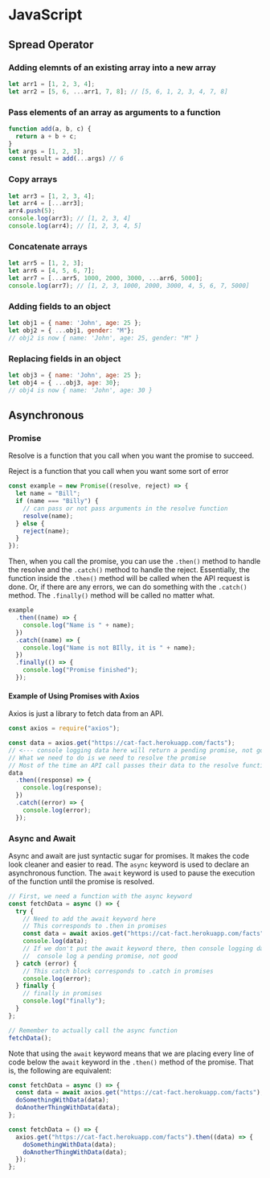 # JavaScript
## Spread Operator
### Adding elemnts of an existing array into a new array
```javascript
let arr1 = [1, 2, 3, 4];
let arr2 = [5, 6, ...arr1, 7, 8]; // [5, 6, 1, 2, 3, 4, 7, 8]
```
### Pass elements of an array as arguments to a function
```javascript
function add(a, b, c) {
  return a + b + c;
}
let args = [1, 2, 3];
const result = add(...args) // 6
```
### Copy arrays
```javascript
let arr3 = [1, 2, 3, 4];
let arr4 = [...arr3];
arr4.push(5);
console.log(arr3); // [1, 2, 3, 4]
console.log(arr4); // [1, 2, 3, 4, 5]
```
### Concatenate arrays
```javascript
let arr5 = [1, 2, 3];
let arr6 = [4, 5, 6, 7];
let arr7 = [...arr5, 1000, 2000, 3000, ...arr6, 5000];
console.log(arr7); // [1, 2, 3, 1000, 2000, 3000, 4, 5, 6, 7, 5000]
```
### Adding fields to an object
```javascript
let obj1 = { name: 'John', age: 25 };
let obj2 = { ...obj1, gender: "M"};
// obj2 is now { name: 'John', age: 25, gender: "M" }
```
### Replacing fields in an object
```javascript
let obj3 = { name: 'John', age: 25 };
let obj4 = { ...obj3, age: 30};
// obj4 is now { name: 'John', age: 30 }
```

## Asynchronous
### Promise
Resolve is a function that you call when you want the promise to succeed.

Reject is a function that you call when you want some sort of error
```javascript
const example = new Promise((resolve, reject) => {
  let name = "Bill";
  if (name === "Billy") {
    // can pass or not pass arguments in the resolve function
    resolve(name);
  } else {
    reject(name);
  }
});
```
Then, when you call the promise, you can use the `.then()` method to handle the resolve and the `.catch()` method to handle the reject. Essentially, the function inside the `.then()` method will be called when the API request is done. Or, if there are any errors, we can do something with the `.catch()` method. The `.finally()` method will be called no matter what.
```javascript
example
  .then((name) => {
    console.log("Name is " + name);
  })
  .catch((name) => {
    console.log("Name is not BIlly, it is " + name);
  })
  .finally(() => {
    console.log("Promise finished");
  });
```
#### Example of Using Promises with Axios
Axios is just a library to fetch data from an API.
```javascript
const axios = require("axios");

const data = axios.get("https://cat-fact.herokuapp.com/facts");
// <--- console logging data here will return a pending promise, not good
// What we need to do is we need to resolve the promise
// Most of the time an API call passes their data to the resolve function
data
  .then((response) => {
    console.log(response);
  })
  .catch((error) => {
    console.log(error);
  });
```
### Async and Await
Async and await are just syntactic sugar for promises. It makes the code look cleaner and easier to read. The `async` keyword is used to declare an asynchronous function. The `await` keyword is used to pause the execution of the function until the promise is resolved.
```javascript
// First, we need a function with the async keyword
const fetchData = async () => {
  try {
    // Need to add the await keyword here
    // This corresponds to .then in promises
    const data = await axios.get("https://cat-fact.herokuapp.com/facts");
    console.log(data);
    // If we don't put the await keyword there, then console logging data will just
    //  console log a pending promise, not good
  } catch (error) {
    // This catch block corresponds to .catch in promises
    console.log(error);
  } finally {
    // finally in promises
    console.log("finally");
  }
};

// Remember to actually call the async function
fetchData();
```
Note that using the `await` keyword means that we are placing every line of code below the `await` keyword in the `.then()` method of the promise. That is, the following are equivalent:
```javascript
const fetchData = async () => {
  const data = await axios.get("https://cat-fact.herokuapp.com/facts");
  doSomethingWithData(data);
  doAnotherThingWithData(data);
};
```
```javascript
const fetchData = () => {
  axios.get("https://cat-fact.herokuapp.com/facts").then((data) => {
    doSomethingWithData(data);
    doAnotherThingWithData(data);
  });
};
```